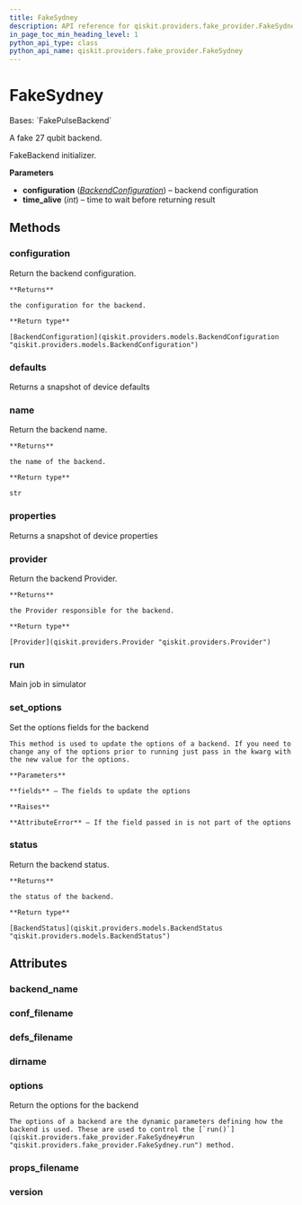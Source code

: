 ```yaml
---
title: FakeSydney
description: API reference for qiskit.providers.fake_provider.FakeSydney
in_page_toc_min_heading_level: 1
python_api_type: class
python_api_name: qiskit.providers.fake_provider.FakeSydney
---
```


# FakeSydney

<Class id="qiskit.providers.fake_provider.FakeSydney" github="https://github.com/qiskit/qiskit/tree/stable/0.24/qiskit/providers/fake_provider/backends/sydney/fake_sydney.py" signature="FakeSydney">
  Bases: `FakePulseBackend`

  A fake 27 qubit backend.

  FakeBackend initializer.

  **Parameters**

  *   **configuration** ([*BackendConfiguration*](qiskit.providers.models.BackendConfiguration "qiskit.providers.models.BackendConfiguration")) – backend configuration
  *   **time\_alive** (*int*) – time to wait before returning result

  ## Methods

  <span id="qiskit-providers-fake-provider-fakesydney-configuration" />

  ### configuration

  <Function id="qiskit.providers.fake_provider.FakeSydney.configuration" signature="FakeSydney.configuration()">
    Return the backend configuration.

    **Returns**

    the configuration for the backend.

    **Return type**

    [BackendConfiguration](qiskit.providers.models.BackendConfiguration "qiskit.providers.models.BackendConfiguration")
  </Function>

  <span id="qiskit-providers-fake-provider-fakesydney-defaults" />

  ### defaults

  <Function id="qiskit.providers.fake_provider.FakeSydney.defaults" signature="FakeSydney.defaults()">
    Returns a snapshot of device defaults
  </Function>

  <span id="qiskit-providers-fake-provider-fakesydney-name" />

  ### name

  <Function id="qiskit.providers.fake_provider.FakeSydney.name" signature="FakeSydney.name()">
    Return the backend name.

    **Returns**

    the name of the backend.

    **Return type**

    str
  </Function>

  <span id="qiskit-providers-fake-provider-fakesydney-properties" />

  ### properties

  <Function id="qiskit.providers.fake_provider.FakeSydney.properties" signature="FakeSydney.properties()">
    Returns a snapshot of device properties
  </Function>

  <span id="qiskit-providers-fake-provider-fakesydney-provider" />

  ### provider

  <Function id="qiskit.providers.fake_provider.FakeSydney.provider" signature="FakeSydney.provider()">
    Return the backend Provider.

    **Returns**

    the Provider responsible for the backend.

    **Return type**

    [Provider](qiskit.providers.Provider "qiskit.providers.Provider")
  </Function>

  <span id="qiskit-providers-fake-provider-fakesydney-run" />

  ### run

  <Function id="qiskit.providers.fake_provider.FakeSydney.run" signature="FakeSydney.run(run_input, **kwargs)">
    Main job in simulator
  </Function>

  <span id="qiskit-providers-fake-provider-fakesydney-set-options" />

  ### set\_options

  <Function id="qiskit.providers.fake_provider.FakeSydney.set_options" signature="FakeSydney.set_options(**fields)">
    Set the options fields for the backend

    This method is used to update the options of a backend. If you need to change any of the options prior to running just pass in the kwarg with the new value for the options.

    **Parameters**

    **fields** – The fields to update the options

    **Raises**

    **AttributeError** – If the field passed in is not part of the options
  </Function>

  <span id="qiskit-providers-fake-provider-fakesydney-status" />

  ### status

  <Function id="qiskit.providers.fake_provider.FakeSydney.status" signature="FakeSydney.status()">
    Return the backend status.

    **Returns**

    the status of the backend.

    **Return type**

    [BackendStatus](qiskit.providers.models.BackendStatus "qiskit.providers.models.BackendStatus")
  </Function>

  ## Attributes

  ### backend\_name

  <Attribute id="qiskit.providers.fake_provider.FakeSydney.backend_name" name="backend_name" attributeValue="= 'fake_sydney'" />

  ### conf\_filename

  <Attribute id="qiskit.providers.fake_provider.FakeSydney.conf_filename" name="conf_filename" attributeValue="= 'conf_sydney.json'" />

  ### defs\_filename

  <Attribute id="qiskit.providers.fake_provider.FakeSydney.defs_filename" name="defs_filename" attributeValue="= 'defs_sydney.json'" />

  ### dirname

  <Attribute id="qiskit.providers.fake_provider.FakeSydney.dirname" name="dirname" attributeValue="= '/home/computertreker/git/qiskit/qiskit/.tox/docs/lib/python3.8/site-packages/qiskit/providers/fake_provider/backends/sydney'" />

  ### options

  <Attribute id="qiskit.providers.fake_provider.FakeSydney.options" name="options">
    Return the options for the backend

    The options of a backend are the dynamic parameters defining how the backend is used. These are used to control the [`run()`](qiskit.providers.fake_provider.FakeSydney#run "qiskit.providers.fake_provider.FakeSydney.run") method.
  </Attribute>

  ### props\_filename

  <Attribute id="qiskit.providers.fake_provider.FakeSydney.props_filename" name="props_filename" attributeValue="= 'props_sydney.json'" />

  ### version

  <Attribute id="qiskit.providers.fake_provider.FakeSydney.version" name="version" attributeValue="= 1" />
</Class>

